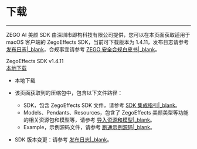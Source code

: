# 下载

- - -

ZEGO AI 美颜 SDK 由深圳市即构科技有限公司提供，您可以在本页面获取适用于 macOS 客户端的 ZegoEffects SDK，当前可下载版本为 1.4.11，发布日志请参考 [发布日志\|_blank](!Release_Notes/Release_Notes)，合规事宜请参考 [ZEGO 安全合规白皮书\|_blank](#16142)。

<div class="download-area">
    <div class="sdk-download-item-wrapper">
      <div class="download-title">ZegoEffects SDK v1.4.11</div>
      <div class="download-selector">
        <div class="download-select-wrapper" style="padding-right: 0;">
          <a class="download-target-btn" href="javascript:void(0);">本地下载</a>
          <ul class="download-dropdown-list">
            <li data-href="https://storage.zego.im/AIEffect/ZegoEffects/sdk/mac/ZegoEffects-release-mac-shared-objc.zip"
              class="dropdown-option">
              本地下载
           </li> 
          </ul>
        </div>
      </div>  
    </div>
  </div> 


<Note title="Note">

- 该页面获取到的压缩包中，包含以下文件路径：

    - SDK，包含 ZegoEffects SDK 文件，请参考 [SDK 集成指引\|_blank](!Quick_Starts/Integration)。
    - Models、Pendants、Resources，包含了 ZegoEffects 美颜美型等功能的相关资源包和模型等，请参考 [导入资源和模型\|_blank](!Quick_Starts/Import_Resources)。
    - Example，示例源码文件，请参考 [跑通示例源码\|_blank](!Sample_Codes/Sample_Codes)。

- SDK 版本变更：请参考 [发布日志\|_blank](!Release_Notes/Release_Notes)。
</Note>

<!-- Zego-Split-Line Do Not Remove Me -->
